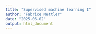```yaml
---
title: "Supervised machine learning I"
author: "Fabrice Mettler"
date: "2025-06-02"
output: html_document
---
```


```r

```



```r

```


```r

```

